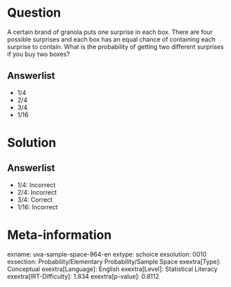 Question
========

A certain brand of granola puts one surprise in each box. There are four possible surprises and each box has an equal chance of containing each surprise to contain. What is the probability of getting two different surprises if you buy two boxes?

Answerlist
----------

* 1/4
* 2/4
* 3/4
* 1/16

Solution
========

Answerlist
----------

* 1/4: Incorrect
* 2/4: Incorrect
* 3/4: Correct
* 1/16: Incorrect

Meta-information
================
exname: uva-sample-space-964-en
extype: schoice
exsolution: 0010
exsection: Probability/Elementary Probability/Sample Space
exextra[Type]: Conceptual
exextra[Language]: English
exextra[Level]: Statistical Literacy
exextra[IRT-Difficulty]: 1.834
exextra[p-value]: 0.8112
